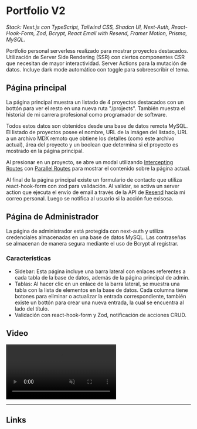 # Portfolio V2

_Stack: Next.js con TypeScript, Tailwind CSS, Shadcn UI, Next-Auth, React-Hook-Form, Zod, Bcrypt, React Email with Resend, Framer Motion, Prisma, MySQL._

<HeaderImage
  src="https://github.com/Jaycedam/portfolio-mdx/raw/main/projects/portfolio-v2/preview.webp"
  alt="preview"
/>

Portfolio personal serverless realizado para mostrar proyectos destacados. Utilización de Server Side Rendering (SSR) con ciertos componentes CSR que necesitan de mayor interactividad. Server Actions para la mutación de datos. Incluye dark mode automático con toggle para sobreescribir el tema.

## Página principal

La página principal muestra un listado de 4 proyectos destacados con un bottón para ver el resto en una nueva ruta "/projects". También muestra el historial de mi carrera profesional como programador de software.

Todos estos datos son obtenidos desde una base de datos remota MySQL. El listado de proyectos posee el nombre, URL de la imágen del listado, URL a un archivo MDX remoto que obtiene los detalles (como este archivo actual), área del proyecto y un boolean que determina si el proyecto es mostrado en la página principal.

Al presionar en un proyecto, se abre un modal utilizando [Intercepting Routes](https://nextjs.org/docs/app/building-your-application/routing/intercepting-routes) con [Parallel Routes](https://nextjs.org/docs/app/building-your-application/routing/parallel-routes) para mostrar el contenido sobre la página actual.

Al final de la página principal existe un formulario de contacto que utiliza react-hook-form con zod para validación. Al validar, se activa un server action que ejecuta el envío de email a través de la API de [Resend](https://resend.com) hacía mi correo personal. Luego se notifica al usuario si la acción fue exisosa.

## Página de Administrador

La página de administrador está protegida con next-auth y utiliza credenciales almacenadas en una base de datos MySQL. Las contraseñas se almacenan de manera segura mediante el uso de Bcrypt al registrar.

### Características

- Sidebar: Esta página incluye una barra lateral con enlaces referentes a cada tabla de la base de datos, además de la página principal de admin.
- Tablas: Al hacer clic en un enlace de la barra lateral, se muestra una tabla con la lista de elementos en la base de datos. Cada columna tiene botones para eliminar o actualizar la entrada correspondiente, también existe un bottón para crear una nueva entrada, la cual se encuentra al lado del título.
- Validación con react-hook-form y Zod, notificación de acciones CRUD.

## Video

<video controls muted loop>
  <source
    src="https://cdn.dribbble.com/userupload/12488295/file/original-321951c26af04e81899caab13ab3c8c6.mp4"
    type="video/mp4"
  />
  Your browser does not support the video tag.
</video>

---

## Links

<LinkButton
  title="GitHub"
  href="https://github.com/Jaycedam/portfolio-website"
/>
